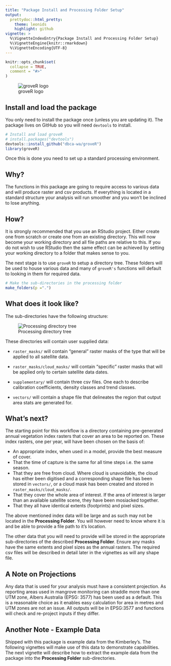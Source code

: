 ```yaml
---
title: "Package Install and Processing Folder Setup"
output: 
  prettydoc::html_pretty:
    theme: leonids
    highlight: github
vignette: >
  %\VignetteIndexEntry{Package Install and Processing Folder Setup}
  %\VignetteEngine{knitr::rmarkdown}
  %\VignetteEncoding{UTF-8}
---
```


```r
knitr::opts_chunk$set(
  collapse = TRUE,
  comment = "#>"
)
```

![groveR logo](plots/tree_logo_small.png)

## Install and load the package
You only need to install the package once (unless you are updating it). The 
package lives on GitHub so you will need `devtools` to install.

```r
# Install and load groveR
# install.packages("devtools")
devtools::install_github("dbca-wa/groveR")
library(groveR)
```

Once this is done you need to set up a standard processing environment.


## Why?
The functions in this package are going to require access to various data and 
will produce raster and csv products. If everything is located in a standard 
structure your analysis will run smoother and you won't be inclined to lose 
anything.

## How?
It is strongly recommended that you use an RStudio project. Either create one 
from scratch or create one from an existing directory. This will now become your 
working directory and all file paths are relative to this. If you do not wish to 
use RStudio then the same effect can be achieved by setting your working directory 
to a folder that makes sense to you.

The next stage is to use `groveR` to setup a directory tree. These folders will 
be used to house various data and many of `groveR's` functions will default to 
looking in them for required data.

```r
# Make the sub-directories in the processing folder
make_folders(p =".")
```


## What does it look like?
The sub-directories have the following structure:

![Processing directory tree](plots/dirtree1.png)

These directories will contain user supplied data:

* `raster_masks/` will contain "general" raster masks of the type that will be 
applied to all satellite data.

* `raster_masks/cloud_masks/` will contain "specific" raster masks that will be 
applied only to certain satellite data dates.

* `supplementary/` will contain three csv files. One each to describe calibration 
coefficients, density classes and trend classes.

* `vectors/` will contain a shape file that delineates the region that output area 
stats are generated for.


## What's next?

The starting point for this workflow is a directory containing pre-generated 
annual vegetation index rasters that cover an area to be reported on. These index 
rasters, one per year, will have been chosen on the basis of:

* An appropriate index, when used in a model, provide the best measure of cover.
* That the time of capture is the same for all time steps i.e. the same season.
* That they are free from cloud. Where cloud is unavoidable, the cloud has either 
been digitised and a corresponding shape file has been stored in `vectors/`, or 
a cloud mask has been created and stored in `raster_masks/cloud_masks/`.
* That they cover the whole area of interest. If the area of interest is larger 
than an available satellite scene, they have been mosiacked together.
* That they all have identical extents (footprints) and pixel sizes.

The above mentioned index data will be large and as such may not be located in the 
**Processing Folder**. You will however need to know where it is and be able to 
provide a file path to it's location.

The other data that you will need to provide will be stored in the appropriate 
sub-directories of the described **Processing Folder**. Ensure any masks have 
the same extents and pixel sizes as the annual rasters. The required csv files 
will be described in detail later in the vignettes as will any shape file.

## A Note on Projections
Any data that is used for your analysis must have a consistent projection. As 
reporting areas used in mangrove monitoring can straddle more than one UTM zone, 
Albers Australia (EPSG: 3577) has been used as a default. This is a reasonable 
choice as it enables easy calculation for area in metres and UTM zones are not 
an issue. All outputs will be in EPSG:3577 and functions will check and re-project 
inputs if they differ.

## Another Note - Example Data
Shipped with this package is example data from the Kimberley's. The following 
vignettes will make use of this data to demonstrate capabilities. The next 
vignette will describe how to extract the example data from the package into the 
**Processing Folder** sub-directories.


